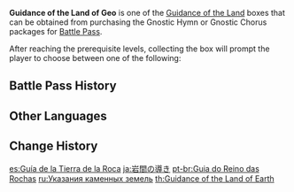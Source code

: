 {{Item Infobox
|id           = 116006
|image        = Item Guidance of the Land.png
|type         = Bundles
|group        = Guidance of the Land
|quality      = 3
|description  = You made a discovery during your travels in [[Liyue]], the Land of Geo. The collection of items within can be used to upgrade your [[Talents]].<br>After using this item, you may select one of the following rewards:
*[[Guide to Prosperity]]
*[[Guide to Diligence]]
*[[Guide to Gold]]
|source1      = [[Battle Pass]] Lv. 10, 20, 35 ([[Gnostic Hymn]])
}}
'''Guidance of the Land of Geo''' is one of the [[Guidance of the Land]] boxes that can be obtained from purchasing the Gnostic Hymn or Gnostic Chorus packages for [[Battle Pass]].

After reaching the prerequisite levels, collecting the box will prompt the player to choose between one of the following:
{{Card|Guide to Prosperity|5|show_caption=1}}
{{Card|Guide to Diligence|5|show_caption=1}}
{{Card|Guide to Gold|5|show_caption=1}}

==Battle Pass History==
{{Gnostic Hymn Reward List}}
{{Sojourner's Battle Pass Reward List}}

==Other Languages==
{{Other Languages
|en      = Guidance of the Land of Geo
|zhs     = 岩间的指引
|zhs_rm  = Yán Jiān de Zhǐyǐn
|zht     = 岩間的指引
|zht_rm  = Yán Jiān de Zhǐyǐn
|zh_tl   = Guidance Between the Rocks
|ja      = 岩間の導き
|ja_rm   = Iwama no Michibiki
|ja_tl   = Guidance Among the Rocks
|ko      = 바위 땅의 인도
|ko_rm   = Bawi Ttang-ui Indo
|ko_tl   = Guidance of the Land of Rock
|es      = Guía de la Tierra de la Roca
|es_tl   = Guide of the Land of Rock
|fr      = Conseil de la Terre rocheuse
|fr_tl   = Advice of the Rocky Land
|ru      = Указания каменных земель
|ru_tl   = Guidance of the Rocky Lands
|th      = Guidance of the Land of the Earth
|vi      = Hướng Dẫn Của Đá
|vi_tl   = 
|de      = Weisungen des Reiches des Gesteins
|de_tl   = Guidance of the Realm of Rocks
|id      = Guidance of the Land of the Earth
|pt      = Guia do Reino das Rochas
|pt_tl   = Guide of the Realm of Rocks
|tr      = Toprak Diyarının Rehberliği
|tr_tl   = {{Lex|Geo|tr}} Realms' Guidance
|it      = Guida della Terra della Roccia
|it_tl   = 
}}

==Change History==
{{Change History|1.0}}

[[es:Guía de la Tierra de la Roca]]
[[ja:岩間の導き]]
[[pt-br:Guia do Reino das Rochas]]
[[ru:Указания каменных земель]]
[[th:Guidance of the Land of Earth]]